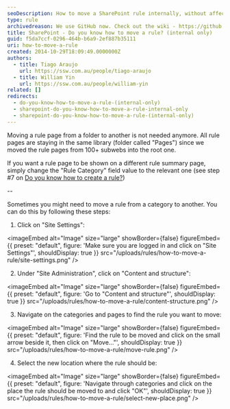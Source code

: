 ```yaml
---
seoDescription: How to move a SharePoint rule internally, without affecting its visibility on other pages.
type: rule
archivedreason: We use GitHub now. Check out the wiki - https://github.com/SSWConsulting/SSW.Rules.Content/wiki
title: SharePoint - Do you know how to move a rule? (internal only)
guid: f5da7ccf-0296-464b-b6a9-2ef887b35111
uri: how-to-move-a-rule
created: 2014-10-29T18:09:49.0000000Z
authors:
  - title: Tiago Araujo
    url: https://ssw.com.au/people/tiago-araujo
  - title: William Yin
    url: https://ssw.com.au/people/william-yin
related: []
redirects:
  - do-you-know-how-to-move-a-rule-(internal-only)
  - sharepoint-do-you-know-how-to-move-a-rule-internal-only
  - sharepoint-do-you-know-how-to-move-a-rule-(internal-only)
---
```


Moving a rule page from a folder to another is not needed anymore. All rule pages are staying in the same library (folder called "Pages") since we moved the rule pages from 100+ subwebs into the root one.

If you want a rule page to be shown on a different rule summary page, simply change the "Rule Category" field value to the relevant one (see step #7 on [Do you know how to create a rule?](/how-to-create-a-rule))

--

Sometimes you might need to move a rule from a category to another. You can do this by following these steps:
1. Click on "Site Settings":


<imageEmbed
  alt="Image"
  size="large"
  showBorder={false}
  figureEmbed={{
    preset: "default",
    figure: 'Make sure you are logged in and click on "Site Settings"',
    shouldDisplay: true
  }}
  src="/uploads/rules/how-to-move-a-rule/site-settings.png"
/>

2. Under "Site Administration", click on "Content and structure":


<imageEmbed
  alt="Image"
  size="large"
  showBorder={false}
  figureEmbed={{
    preset: "default",
    figure: 'Go to "Content and structure"',
    shouldDisplay: true
  }}
  src="/uploads/rules/how-to-move-a-rule/content-structure.png"
/>

3. Navigate on the categories and pages to find the rule you want to move:


<imageEmbed
  alt="Image"
  size="large"
  showBorder={false}
  figureEmbed={{
    preset: "default",
    figure: 'Find the rule to be moved and click on the small arrow beside it, then click on "Move..."',
    shouldDisplay: true
  }}
  src="/uploads/rules/how-to-move-a-rule/move-rule.png"
/>

4. Select the new location where the rule should be:


<imageEmbed
  alt="Image"
  size="large"
  showBorder={false}
  figureEmbed={{
    preset: "default",
    figure: 'Navigate through categories and click on the place the rule should be moved to and click "OK"',
    shouldDisplay: true
  }}
  src="/uploads/rules/how-to-move-a-rule/select-new-place.png"
/>